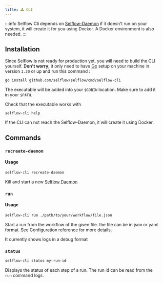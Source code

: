 ```yaml
---
title: 🕹️ CLI
---
```


:::info
Selflow Cli depends on [Selflow-Daemon](./selflow-daemon) if it doesn't run on your system, it will create it for you using Docker.
A Docker environment is also needed.
:::

## Installation

Since Selflow is not ready for production yet, you will need to build the CLI yourself.
**Don't worry**, it only need to have [Go](https://go.dev/doc/install) setup on your machine in version `1.20` or up and run this command :

```bash
go install github.com/selflow/selflow/cmd/selflow-cli
```

The executable will be added into your `$GOBIN` location. Make sure to add it in your `$PATH`.

Check that the executable works with

```
selflow-cli help
```

If the CLI can not reach the Selflow-Daemon, it will create it using Docker.

## Commands

### `recreate-daemon`

#### Usage

```bash
selflow-cli recreate-daemon
```

Kill and start a new [Selflow Daemon](./selflow-daemon)

### `run`

#### Usage

```bash
selflow-cli run ./path/to/your/workflow/file.json
```

Start a run from the workflow of the given file. the file can be in json or yaml format. See Configuration reference for more details.

It currently shows logs in a debug format

### `status`

```bash
selflow-cli status my-run-id
```

Displays the status of each step of a run. The run id can be read from the `run` command logs.
